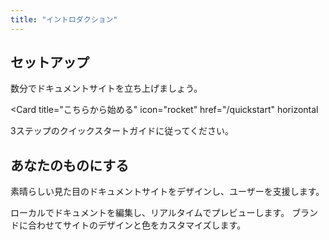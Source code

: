 ```yaml
---
title: "イントロダクション"
---
```


## セットアップ

数分でドキュメントサイトを立ち上げましょう。

<Card
  title="こちらから始める"
  icon="rocket"
  href="/quickstart"
  horizontal
>
  3ステップのクイックスタートガイドに従ってください。
</Card>

## あなたのものにする

素晴らしい見た目のドキュメントサイトをデザインし、ユーザーを支援します。

<Columns cols={2}>
  <Card
    title="ローカルで編集"
    icon="pen-to-square"
    href="/development"
  >
    ローカルでドキュメントを編集し、リアルタイムでプレビューします。
  </Card>
  <Card
    title="サイトをカスタマイズ"
    icon="palette"
    href="/essentials/settings"
  >
    ブランドに合わせてサイトのデザインと色をカスタマイズします。
  </Card>
</Columns>